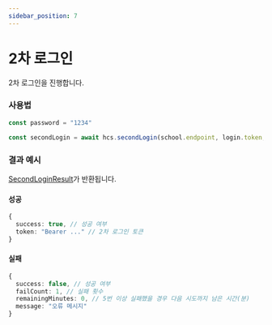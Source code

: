 ```yaml
---
sidebar_position: 7
---
```


# 2차 로그인

2차 로그인을 진행합니다.

### 사용법

```ts
const password = "1234"

const secondLogin = await hcs.secondLogin(school.endpoint, login.token, password)
```

### 결과 예시

[SecondLoginResult](/docs/api/SecondLoginResult)가 반환됩니다.

#### 성공
```ts
{
  success: true, // 성공 여부
  token: "Bearer ..." // 2차 로그인 토큰
}
```

#### 실패
```ts
{
  success: false, // 성공 여부
  failCount: 1, // 실패 횟수
  remainingMinutes: 0, // 5번 이상 실패했을 경우 다음 시도까지 남은 시간(분)
  message: "오류 메시지"
}
```
